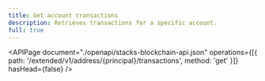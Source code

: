 ```yaml
---
title: Get account transactions
description: Retrieves transactions for a specific account.
full: true
---
```


<APIPage
  document="./openapi/stacks-blockchain-api.json"
  operations={[{ path: '/extended/v1/address/{principal}/transactions', method: 'get' }]}
  hasHead={false}
/>
